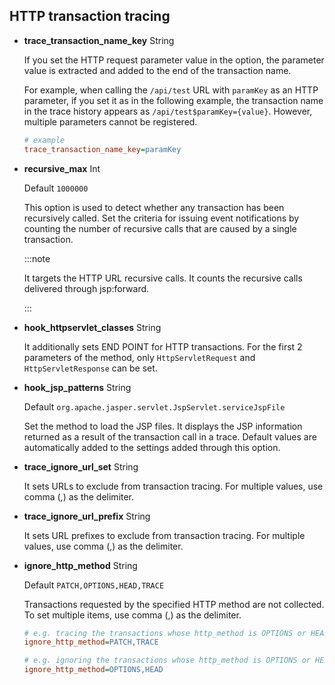 ## HTTP transaction tracing


<Transactionprofilehttp />

- **trace_transaction_name_key** <span class='type'>String</span>

  If you set the HTTP request parameter value in the option, the parameter value is extracted and added to the end of the transaction name. 

  For example, when calling the `/api/test` URL with `paramKey` as an HTTP parameter, if you set it as in the following example, the transaction name in the trace history appears as `/api/test$paramKey={value}`. However, multiple parameters cannot be registered.

  ```ini title='whatap.conf'
  # example
  trace_transaction_name_key=paramKey
  ```


<Transactiontracecommon />

- **recursive_max** <span class='type'>Int</span>

  Default `1000000`

  This option is used to detect whether any transaction has been recursively called. Set the criteria for issuing event notifications by counting the number of recursive calls that are caused by a single transaction.

  :::note

  It targets the HTTP URL recursive calls. It counts the recursive calls delivered through jsp:forward.

  :::

- **hook_httpservlet_classes** <span class='type'>String</span>

  It additionally sets END POINT for HTTP transactions. For the first 2 parameters of the method, only `HttpServletRequest` and `HttpServletResponse` can be set.

- **hook_jsp_patterns** <span class='type'>String</span>

  Default `org.apache.jasper.servlet.JspServlet.serviceJspFile`

  Set the method to load the JSP files. It displays the JSP information returned as a result of the transaction call in a trace. Default values are automatically added to the settings added through this option.

- **trace_ignore_url_set** <span class='type'>String</span>

  It sets URLs to exclude from transaction tracing. For multiple values, use comma (,) as the delimiter.

- **trace_ignore_url_prefix** <span class='type'>String</span>

  It sets URL prefixes to exclude from transaction tracing. For multiple values, use comma (,) as the delimiter.

- **ignore_http_method** <span class='type'>String</span>

  Default `PATCH,OPTIONS,HEAD,TRACE`

  Transactions requested by the specified HTTP method are not collected. To set multiple items, use comma (,) as the delimiter.

  ```ini title="whatap.conf"
  # e.g. tracing the transactions whose http_method is OPTIONS or HEAD
  ignore_http_method=PATCH,TRACE

  # e.g. ignoring the transactions whose http_method is OPTIONS or HEAD
  ignore_http_method=OPTIONS,HEAD
  ```
